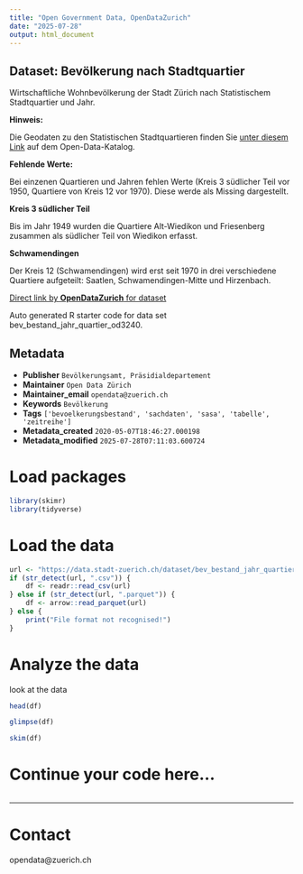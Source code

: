 ```yaml
---
title: "Open Government Data, OpenDataZurich"
date: "2025-07-28"
output: html_document
---
```


## Dataset: Bevölkerung nach Stadtquartier


Wirtschaftliche Wohnbevölkerung der Stadt Zürich nach Statistischem Stadtquartier und Jahr.


**Hinweis:**


 Die Geodaten zu den Statistischen Stadtquartieren finden Sie [unter diesem Link](https://data.stadt-zuerich.ch/dataset/geo_statistische_quartiere) auf dem Open-Data-Katalog.


[]()

**Fehlende Werte:**


 Bei einzenen Quartieren und Jahren fehlen Werte (Kreis 3 südlicher Teil vor 1950, Quartiere von Kreis 12 vor 1970). Diese werde als Missing dargestellt. 


[]()

**Kreis 3 südlicher Teil**


Bis im Jahr 1949 wurden die Quartiere Alt-Wiedikon und Friesenberg zusammen als südlicher Teil von Wiedikon erfasst.


[]()

**Schwamendingen**


 Der Kreis 12 (Schwamendingen) wird erst seit 1970 in drei verschiedene Quartiere aufgeteilt: Saatlen, Schwamendingen-Mitte und Hirzenbach.


[]()



[Direct link by **OpenDataZurich** for dataset](https://data.stadt-zuerich.ch/dataset/bev_bestand_jahr_quartier_od3240)

Auto generated R starter code for data set bev_bestand_jahr_quartier_od3240.

## Metadata

- **Publisher** `Bevölkerungsamt, Präsidialdepartement`
- **Maintainer** `Open Data Zürich`
- **Maintainer_email** `opendata@zuerich.ch`
- **Keywords** `Bevölk­erung`
- **Tags** `['bevoelkerungsbestand', 'sachdaten', 'sasa', 'tabelle', 'zeitreihe']`
- **Metadata_created** `2020-05-07T18:46:27.000198`
- **Metadata_modified** `2025-07-28T07:11:03.600724`


# Load packages

```r
library(skimr)
library(tidyverse)
```

# Load the data

```r
url <- "https://data.stadt-zuerich.ch/dataset/bev_bestand_jahr_quartier_od3240/download/BEV324OD3240.csv"
if (str_detect(url, ".csv")) {
    df <- readr::read_csv(url)
} else if (str_detect(url, ".parquet")) {
    df <- arrow::read_parquet(url)
} else {
    print("File format not recognised!")
}
```

# Analyze the data

look at the data
```r
head(df)
```

```r
glimpse(df)
```

```r
skim(df)
```

# Continue your code here...

```r

```

------------------------------------------------------------------------

# Contact

opendata@zuerich.ch
